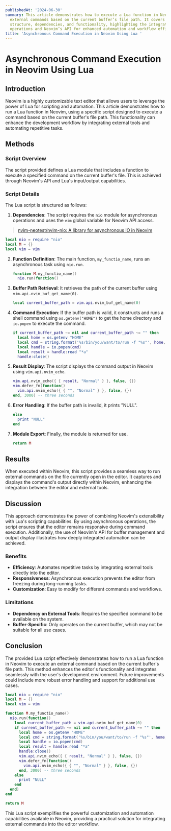 ```yaml
---
publishedAt: '2024-06-30'
summary: This article demonstrates how to execute a Lua function in Neovim to run
  external commands based on the current buffer’s file path. It covers the script’s
  structure, dependencies, and functionality, highlighting the integration of asynchronous
  operations and Neovim’s API for enhanced automation and workflow efficiency.
title: 'Asynchronous Command Execution in Neovim Using Lua '
---
```


# Asynchronous Command Execution in Neovim Using Lua

## Introduction

Neovim is a highly customizable text editor that allows users to leverage the power of Lua for scripting and automation. This article demonstrates how to run a Lua function in Neovim, using a specific script designed to execute a command based on the current buffer's file path. This functionality can enhance the development workflow by integrating external tools and automating repetitive tasks.

## Methods

### Script Overview

The script provided defines a Lua module that includes a function to execute a specified command on the current buffer's file. This is achieved through Neovim's API and Lua's input/output capabilities.

### Script Details

The Lua script is structured as follows:

1. **Dependencies**: The script requires the `nio` module for asynchronous operations and uses the `vim` global variable for Neovim API access.

> [nvim-neotest/nvim-nio: A library for asynchronous IO in Neovim](https://github.com/nvim-neotest/nvim-nio)

```lua
local nio = require "nio"
local M = {}
local vim = vim
```

2. **Function Definition**: The main function, `my_functio_name`, runs an asynchronous task using `nio.run`.

   ```lua
   function M.my_functio_name()
     nio.run(function()
   ```

3. **Buffer Path Retrieval**: It retrieves the path of the current buffer using `vim.api.nvim_buf_get_name(0)`.

   ```lua
   local current_buffer_path = vim.api.nvim_buf_get_name(0)
   ```

4. **Command Execution**: If the buffer path is valid, it constructs and runs a shell command using `os.getenv("HOME")` to get the home directory and `io.popen` to execute the command.

   ```lua
   if current_buffer_path ~= nil and current_buffer_path ~= "" then
     local home = os.getenv "HOME"
     local cmd = string.format('%s/bin/you/want/to/run -f "%s"', home, current_buffer_path)
     local handle = io.popen(cmd)
     local result = handle:read "*a"
     handle:close()
   ```

5. **Result Display**: The script displays the command output in Neovim using `vim.api.nvim_echo`.

   ```lua
   vim.api.nvim_echo({ { result, "Normal" } }, false, {})
   vim.defer_fn(function()
     vim.api.nvim_echo({ { "", "Normal" } }, false, {})
   end, 3000) -- three seconds
   ```

6. **Error Handling**: If the buffer path is invalid, it prints "NULL".

   ```lua
   else
     print "NULL"
   end
   ```

7. **Module Export**: Finally, the module is returned for use.

   ```lua
   return M
   ```

## Results

When executed within Neovim, this script provides a seamless way to run external commands on the file currently open in the editor. It captures and displays the command's output directly within Neovim, enhancing the integration between the editor and external tools.

## Discussion

This approach demonstrates the power of combining Neovim's extensibility with Lua's scripting capabilities. By using asynchronous operations, the script ensures that the editor remains responsive during command execution. Additionally, the use of Neovim's API for buffer management and output display illustrates how deeply integrated automation can be achieved.

### Benefits

- **Efficiency**: Automates repetitive tasks by integrating external tools directly into the editor.
- **Responsiveness**: Asynchronous execution prevents the editor from freezing during long-running tasks.
- **Customization**: Easy to modify for different commands and workflows.

### Limitations

- **Dependency on External Tools**: Requires the specified command to be available on the system.
- **Buffer-Specific**: Only operates on the current buffer, which may not be suitable for all use cases.

## Conclusion

The provided Lua script effectively demonstrates how to run a Lua function in Neovim to execute an external command based on the current buffer's file path. This method enhances the editor's functionality and integrates seamlessly with the user's development environment. Future improvements could include more robust error handling and support for additional use cases.

```lua
local nio = require "nio"
local M = {}
local vim = vim

function M.my_functio_name()
  nio.run(function()
    local current_buffer_path = vim.api.nvim_buf_get_name(0)
    if current_buffer_path ~= nil and current_buffer_path ~= "" then
      local home = os.getenv "HOME"
      local cmd = string.format('%s/bin/you/want/to/run -f "%s"', home, current_buffer_path)
      local handle = io.popen(cmd)
      local result = handle:read "*a"
      handle:close()
      vim.api.nvim_echo({ { result, "Normal" } }, false, {})
      vim.defer_fn(function()
        vim.api.nvim_echo({ { "", "Normal" } }, false, {})
      end, 3000) -- three seconds
    else
      print "NULL"
    end
  end)
end

return M
```

This Lua script exemplifies the powerful customization and automation capabilities available in Neovim, providing a practical solution for integrating external commands into the editor workflow.
